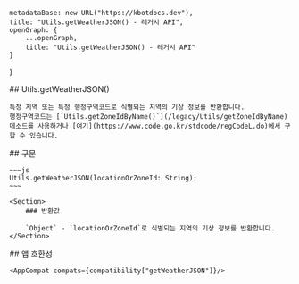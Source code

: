 
    metadataBase: new URL("https://kbotdocs.dev"),
    title: "Utils.getWeatherJSON() - 레거시 API",
    openGraph: {
        ...openGraph,
        title: "Utils.getWeatherJSON() - 레거시 API"
    }
}

<Section>
    ## Utils.getWeatherJSON()

    특정 지역 또는 특정 행정구역코드로 식별되는 지역의 기상 정보를 반환합니다.
    행정구역코드는 [`Utils.getZoneIdByName()`](/legacy/Utils/getZoneIdByName) 메소드를 사용하거나 [여기](https://www.code.go.kr/stdcode/regCodeL.do)에서 구할 수 있습니다.
</Section>
<Section>
    ## 구문

    ~~~js
    Utils.getWeatherJSON(locationOrZoneId: String);
    ~~~

    <Section>
        ### 반환값

        `Object` - `locationOrZoneId`로 식별되는 지역의 기상 정보를 반환합니다.
    </Section>
</Section>
<Section>
    ## 앱 호환성

    <AppCompat compats={compatibility["getWeatherJSON"]}/>
</Section>